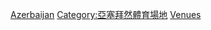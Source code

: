 {{Commons category|Athletics venues in Azerbaijan}}

[[Category:各國田徑場|Azerbaijan]]
[[Category:亞塞拜然體育場地|Category:亞塞拜然體育場地]]
[[Category:亞塞拜然田徑|Venues]]
